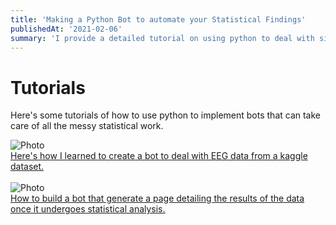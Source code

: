```yaml
---
title: 'Making a Python Bot to automate your Statistical Findings'
publishedAt: '2021-02-06'
summary: 'I provide a detailed tutorial on using python to deal with simple statistical methods.'
---
```


# Tutorials

Here's some tutorials of how to use python to implement bots that can take care of all the messy statistical work.


<Image
  src="/images/EEG_gif.gif"
  alt="Photo"
  width={1125}
  height={750}
  priority
  className="next-image"
/>
<br />
[Here's how I learned to create a bot to deal with EEG data from a kaggle dataset.](https://www.google.com/url?sa=i&url=https%3A%2F%2Fphysicsworld.com%2Fa%2Feeg-can-look-deep-into-the-brain%2F&psig=AOvVaw366DCpazcQGZx1QmsSwWSX&ust=1624762498761000&source=images&cd=vfe&ved=0CAoQjRxqFwoTCIi-6I-mtPECFQAAAAAdAAAAABAJ)
<br />
<br />
<Image
  src="/images/data_gif.gif"
  alt="Photo"
  width={1125}
  height={750}
  priority
  className="next-image"
/>
<br />
[How to build a bot that generate a page detailing the results of the data once it undergoes statistical analysis.](https://media.giphy.com/media/xT9C25UNTwfZuk85WP/giphy.gif)

